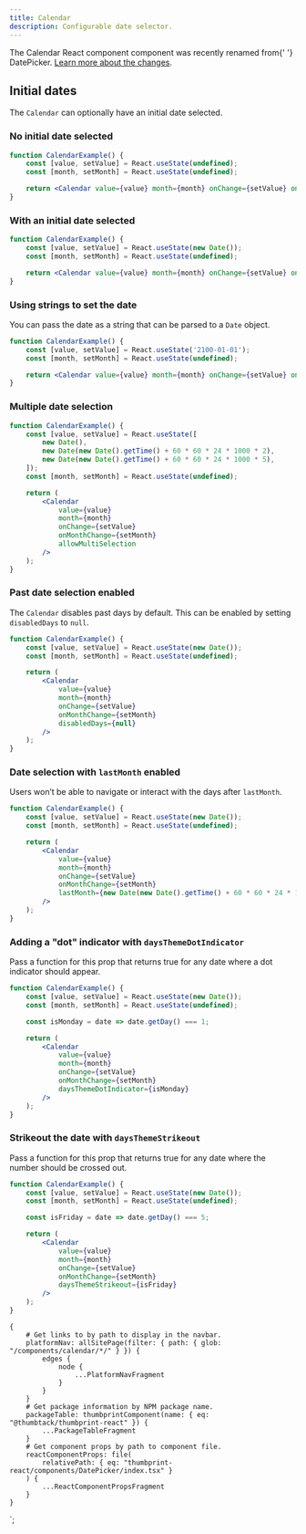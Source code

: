 ```yaml
---
title: Calendar
description: Configurable date selector.
---
```



<ComponentHeader data={props.data} />

<Alert type="warning" title="This component was recently renamed">
    The <InlineCode>Calendar</InlineCode> React component component was recently renamed from{' '}
    <InlineCode>DatePicker</InlineCode>.
    <a href="https://github.com/thumbtack/thumbprint/issues/566">Learn more about the changes</a>.
</Alert>

## Initial dates

The `Calendar` can optionally have an initial date selected.

### No initial date selected

```jsx
function CalendarExample() {
    const [value, setValue] = React.useState(undefined);
    const [month, setMonth] = React.useState(undefined);

    return <Calendar value={value} month={month} onChange={setValue} onMonthChange={setMonth} />;
}
```

### With an initial date selected

```jsx
function CalendarExample() {
    const [value, setValue] = React.useState(new Date());
    const [month, setMonth] = React.useState(undefined);

    return <Calendar value={value} month={month} onChange={setValue} onMonthChange={setMonth} />;
}
```

### Using strings to set the date

You can pass the date as a string that can be parsed to a `Date` object.

```jsx
function CalendarExample() {
    const [value, setValue] = React.useState('2100-01-01');
    const [month, setMonth] = React.useState(undefined);

    return <Calendar value={value} month={month} onChange={setValue} onMonthChange={setMonth} />;
}
```

### Multiple date selection

```jsx
function CalendarExample() {
    const [value, setValue] = React.useState([
        new Date(),
        new Date(new Date().getTime() + 60 * 60 * 24 * 1000 * 2),
        new Date(new Date().getTime() + 60 * 60 * 24 * 1000 * 5),
    ]);
    const [month, setMonth] = React.useState(undefined);

    return (
        <Calendar
            value={value}
            month={month}
            onChange={setValue}
            onMonthChange={setMonth}
            allowMultiSelection
        />
    );
}
```

### Past date selection enabled

The `Calendar` disables past days by default. This can be enabled by setting `disabledDays` to `null`.

```jsx
function CalendarExample() {
    const [value, setValue] = React.useState(new Date());
    const [month, setMonth] = React.useState(undefined);

    return (
        <Calendar
            value={value}
            month={month}
            onChange={setValue}
            onMonthChange={setMonth}
            disabledDays={null}
        />
    );
}
```

### Date selection with `lastMonth` enabled

Users won’t be able to navigate or interact with the days after `lastMonth`.

```jsx
function CalendarExample() {
    const [value, setValue] = React.useState(new Date());
    const [month, setMonth] = React.useState(undefined);

    return (
        <Calendar
            value={value}
            month={month}
            onChange={setValue}
            onMonthChange={setMonth}
            lastMonth={new Date(new Date().getTime() + 60 * 60 * 24 * 1000 * 60)}
        />
    );
}
```

### Adding a "dot" indicator with `daysThemeDotIndicator`

Pass a function for this prop that returns true for any date where a dot indicator should appear.

```jsx
function CalendarExample() {
    const [value, setValue] = React.useState(new Date());
    const [month, setMonth] = React.useState(undefined);

    const isMonday = date => date.getDay() === 1;

    return (
        <Calendar
            value={value}
            month={month}
            onChange={setValue}
            onMonthChange={setMonth}
            daysThemeDotIndicator={isMonday}
        />
    );
}
```

### Strikeout the date with `daysThemeStrikeout`

Pass a function for this prop that returns true for any date where the number should be crossed out.

```jsx
function CalendarExample() {
    const [value, setValue] = React.useState(new Date());
    const [month, setMonth] = React.useState(undefined);

    const isFriday = date => date.getDay() === 5;

    return (
        <Calendar
            value={value}
            month={month}
            onChange={setValue}
            onMonthChange={setMonth}
            daysThemeStrikeout={isFriday}
        />
    );
}
```

<ComponentFooter data={props.data} />

    {
        # Get links to by path to display in the navbar.
        platformNav: allSitePage(filter: { path: { glob: "/components/calendar/*/" } }) {
            edges {
                node {
                    ...PlatformNavFragment
                }
            }
        }
        # Get package information by NPM package name.
        packageTable: thumbprintComponent(name: { eq: "@thumbtack/thumbprint-react" }) {
            ...PackageTableFragment
        }
        # Get component props by path to component file.
        reactComponentProps: file(
            relativePath: { eq: "thumbprint-react/components/DatePicker/index.tsx" }
        ) {
            ...ReactComponentPropsFragment
        }
    }
`;
